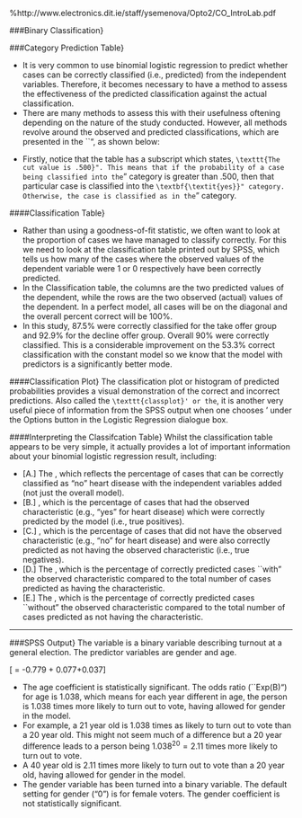
%http://www.electronics.dit.ie/staff/ysemenova/Opto2/CO_IntroLab.pdf


###Binary Classification}





###Category Prediction Table}


*  It is very common to use binomial logistic regression to predict whether cases can be correctly classified (i.e., predicted) from the independent variables. Therefore, it becomes necessary to have a method to assess the effectiveness of the predicted classification against the actual classification.
*   There are many methods to assess this with their usefulness oftening depending on the nature of the study conducted. However, all methods revolve around the observed and predicted classifications, which are presented in the ``\texttt{Classification Table}", as shown below:


\begin{figure}[h!]
\centering
\includegraphics[width=0.8\linewidth]{images/BLogReg-Table}
\end{figure}



*  Firstly, notice that the table has a subscript which states, ``\texttt{The cut value is .500}". This means that if the probability of a case being classified into the ``\textbf{\textit{yes}}" category is greater than .500, then that particular case is classified into the ``\textbf{\textit{yes}}" category. 
Otherwise, the case is classified as in the ``\textbf{\textit{no}}" category. 




####Classification Table}

*  Rather than using a goodness-of-fit statistic, we often want to look at the proportion of cases we have managed to classify correctly. For this we need to look at the classification table printed out by SPSS, which tells us how many of the cases where the observed values of the dependent variable were 1 or 0 respectively have
been correctly predicted.
*  
In the Classification table, the columns are the two predicted values of the dependent, while the rows are the two observed (actual) values of the dependent. In a perfect model, all cases will be on the diagonal and the
overall percent correct will be 100\%. 
*  In this study, 87.5\% were correctly classified for the take offer group and 92.9\% for the decline offer group. Overall 90\% were correctly classified. This is a considerable improvement on the 53.3\% correct classification with the constant model so we know that the model with predictors is a significantly better mode.

\begin{figure}[h!]
\begin{center}
% Requires \usepackage{graphicx}
\includegraphics[scale=0.8]{images/Logistic7}\\
%\caption{Classification Table}
\end{center}
\end{figure}

####Classification Plot} 
The classification plot or histogram of predicted probabilities
provides a visual demonstration of the correct and incorrect predictions. Also called the `\texttt{classplot}' or the `\texttt{plot of observed groups and predicted probabilities}, it is another very useful piece of information from the SPSS output when one chooses
\texttt{Classification plots}' under the Options button in the Logistic Regression dialogue box.

####Interpreting the Classifcation Table}
Whilst the classification table appears to be very simple, it actually provides a lot of important information about your binomial logistic regression result, including:



* [A.] The \textbf{percentage accuracy in classification (PAC)}, which reflects the percentage of cases that can be correctly classified as "no" heart disease with the independent variables added (not just the overall model).
* [B.] \textbf{Sensitivity}, which is the percentage of cases that had the observed characteristic (e.g., "yes" for heart disease) which were correctly predicted by the model (i.e., true positives).
* [C.] \textbf{Specificity}, which is the percentage of cases that did not have the observed characteristic (e.g., "no" for heart disease) and were also correctly predicted as not having the observed characteristic (i.e., true negatives).
* [D.] The \textbf{positive predictive value}, which is the percentage of correctly predicted cases ``with" the observed characteristic compared to the total number of cases predicted as having the characteristic.
* [E.] The \textbf{negative predictive value}, which is the percentage of correctly predicted cases ``without" the observed characteristic compared to the total number of cases predicted as not having the characteristic.

--------------------------------------------------------------------------------





###SPSS Output}
The variable \textbf{\textit{Vote2005}} is a binary variable describing turnout at a general election. The predictor variables are gender and age.
\begin{center}
\begin{figure}[h!]
% Requires \usepackage{graphicx}
\includegraphics[scale=0.8]{images/LogWeek10B.jpg}\\
%\caption{General Election 2005}
\end{figure}
\end{center}
\vspace{-1.7cm}
\[\mbox{logit(vote2005)} = -0.779 + 0.077\mbox{gender(1)}+0.037\mbox{age}\]

*  The age coefficient is statistically significant. The odds ratio (``Exp(B)") for age is 1.038, which
means for each year different in age, the person is 1.038 times more likely to turn
out to vote, having allowed for gender in the model. 
*  For example, a 21 year old is 1.038
times as likely to turn out to vote than a 20 year old. This might not seem much
of a difference but a 20 year difference leads to a person being $1.038^20 = 2.11$
times more likely to turn out to vote. 
*   A 40 year old is 2.11 times more likely to
turn out to vote than a 20 year old, having allowed for gender in the model.
*  The gender variable has been turned into a binary variable. The default setting for gender ("0") is for female voters. The gender coefficient is not statistically significant. 





